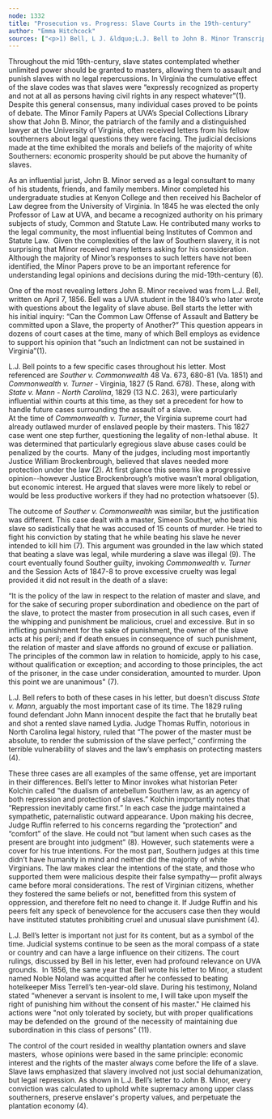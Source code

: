 ```yaml
---
node: 1332
title: "Prosecution vs. Progress: Slave Courts in the 19th-century"
author: "Emma Hitchcock"
sources: ["<p>1) Bell, L J. &ldquo;L.J. Bell to John B. Minor Transcript.&rdquo; Received by John B. Minor, 7 Apr. 1856.</p>\r\n<p>2) Commonwealth v. Turner - Virginia, 1827 (5 Rand. 678)</p>\r\n<p>3)Fede, Andrew. &ldquo;Legitimized Violent Slave Abuse in the American South, 1619-1865: A Case Study of Law and Social Change in Six Southern States.&rdquo; The American Journal of Legal History, Vol. 29, No. 2 (Apr., 1985), Pp. 93-150, Oxford University Press, www.jstor.org/stable/i235139.</p>\r\n<p>4)Fede, Andrew. People Without Rights (Routledge Revivals): An Interpretation of the Fundamentals of the Law of Slavery in the U.S. South. Routledge, 2012.</p>\r\n<p>5) &ldquo;3.2.3 Old South (1787-1831): Slave Law in the Old South.&rdquo; State Legal History, www.statelegalhistory.com/home/3-the-coastal-upper-south/3-2-coastal-upper-south-the-early-republican-era-1787-1831/3-2-1-coastal-upper-south-1787-1831-revolutionary-backwash/3-2-2-coastal-upper-south-1787-1831-beginnings-of-the-revolt-against-federal-power/3-2-3-coastal-upper-south-1787-1831-slavery-in-the-coastal-upper-south.</p>\r\n<p>6) The Papers of John B. Minor, 1845-1893, MSS 79-8, Special Collections, University of Virginia Law Library.</p>\r\n<p>7) Souther v. Commonwealth, 48 Va. 673 (Va. 1851)</p>\r\n<p>8) State v. Mann - North Carolina, 1829 (13 N.C. 263)</p>\r\n<p>9) Supreme Court of Appeals, Virginia. Reports of Cases in the Supreme Court of Appeals of Virginia. D. Bottom, Superintendent of Public Print, 1889.</p>\r\n<p>10) Waldrep, Christopher, and Donald G. Nieman. Local Matters: Race, Crime, and Justice in the Nineteenth-Century South. Univ Of Georgia Press, 2011.</p>\r\n<p>11) Wolfe, Brendan. &quot;Slavery at the University of Virginia.&quot; Encyclopedia Virginia. Virginia Foundation for the Humanities, 2 Feb. 2016. Web. 22 Jul. 2019.</p>\r\n"]
---
```

<p>Throughout the mid 19th-century, slave states contemplated whether unlimited power should be granted to masters, allowing them to assault and punish slaves with no legal repercussions. In Virginia the cumulative effect of the slave codes was that slaves were &ldquo;expressly recognized as property and not at all as persons having civil rights in any respect whatever&rdquo;(1). Despite this general consensus, many individual cases proved to be points of debate. The Minor Family Papers at UVA&rsquo;s Special Collections Library show that John B. Minor, the patriarch of the family and a distinguished lawyer at the University of Virginia, often received letters from his fellow southerners about legal questions they were facing. The judicial decisions made at the time exhibited the morals and beliefs of the majority of white Southerners: economic prosperity should be put above the humanity of slaves.</p>
<p>As an influential jurist, John B. Minor served as a legal consultant to many of his students, friends, and family members. Minor completed his undergraduate studies at Kenyon College and then received his Bachelor of Law degree from the University of Virginia. In 1845 he was elected the only Professor of Law at UVA, and became a recognized authority on his primary subjects of study, Common and Statute Law. He contributed many works to the legal community, the most influential being Institutes of Common and Statute Law.&nbsp; Given the complexities of the law of Southern slavery, it is not surprising that Minor received many letters asking for his consideration. Although the majority of Minor&rsquo;s responses to such letters have not been identified, the Minor Papers prove to be an important reference for understanding legal opinions and decisions during the mid-19th-century (6).</p>
<p>One of the most revealing letters John B. Minor received was from L.J. Bell, written on April 7, 1856. Bell was a UVA student in the 1840&rsquo;s who later wrote with questions about the legality of slave abuse. Bell starts the letter with his initial inquiry: &ldquo;Can the Common Law Offense of Assault and Battery be committed upon a Slave, the property of Another?&rdquo; This question appears in dozens of court cases at the time, many of which Bell employs as evidence to support his opinion that &ldquo;such an Indictment can not be sustained in Virginia&rdquo;(1).</p>
<p>L.J. Bell points to a few specific cases throughout his letter. Most referenced are <em>Souther v. Commonwealth</em> 48 Va. 673, 680-81 (Va. 1851) and <em>Commonwealth v. Turner</em> - Virginia, 1827 (5 Rand. 678). These, along with <em>State v. Mann - North Carolina</em>, 1829 (13 N.C. 263), were particularly influential within courts at this time, as they set a precedent for how to handle future cases surrounding the assault of a slave.<br />
	At the time of <em>Commonwealth v. Turner</em>, the Virginia supreme court had already outlawed murder of enslaved people by their masters. This 1827 case went one step further, questioning the legality of non-lethal abuse.&nbsp; It was determined that particularly egregious slave abuse cases could be penalized by the courts.&nbsp; Many of the judges, including most importantly Justice William Brockenbrough, believed that slaves needed more protection under the law (2). At first glance this seems like a progressive opinion--however Justice Brockenbrough&rsquo;s motive wasn&rsquo;t moral obligation, but economic interest. He argued that slaves were more likely to rebel or would be less productive workers if they had no protection whatsoever (5).</p>
<p>The outcome of <em>Souther v. Commonwealth</em> was similar, but the justification was different. This case dealt with a master, Simeon Souther, who beat his slave so sadistically that he was accused of 15 counts of murder. He tried to fight his conviction by stating that he while beating his slave he never intended to kill him (7). This argument was grounded in the law which stated that beating a slave was legal, while murdering a slave was illegal (9). The court eventually found Souther guilty, invoking<em> Commonwealth v. Turner</em> and the Session Acts of 1847-8 to prove excessive cruelty was legal provided it did not result in the death of a slave:</p>
<p>&ldquo;It is the policy of the law in respect to the relation of master and slave, and for the sake of securing proper subordination and obedience on the part of the slave, to protect the master from prosecution in all such cases, even if the whipping and punishment be malicious, cruel and excessive. But in so inflicting punishment for the sake of punishment, the owner of the slave acts at his peril; and if death ensues in consequence of&nbsp; such punishment, the relation of master and slave affords no ground of excuse or palliation. The principles of the common law in relation to homicide, apply to his case, without qualification or exception; and according to those principles, the act of the prisoner, in the case under consideration, amounted to murder. Upon this point we are unanimous&quot; (7).</p>
<p>L.J. Bell refers to both of these cases in his letter, but doesn&rsquo;t discuss <em>State v. Mann</em>, arguably the most important case of its time. The 1829 ruling found defendant John Mann innocent despite the fact that he brutally beat and shot a rented slave named Lydia. Judge Thomas Ruffin, notorious in North Carolina legal history, ruled that &ldquo;The power of the master must be absolute, to render the submission of the slave perfect,&rdquo; confirming the terrible vulnerability of slaves and the law&rsquo;s emphasis on protecting masters (4).</p>
<p>These three cases are all examples of the same offense, yet are important in their differences. Bell&rsquo;s letter to Minor invokes what historian Peter Kolchin called &ldquo;the dualism of antebellum Southern law, as an agency of both repression and protection of slaves.&rdquo; Kolchin importantly notes that &ldquo;Repression inevitably came first.&rdquo; In each case the judge maintained a sympathetic, paternalistic outward appearance. Upon making his decree, Judge Ruffin referred to his concerns regarding the &ldquo;protection&rdquo; and &ldquo;comfort&rdquo; of the slave. He could not &ldquo;but lament when such cases as the present are brought into judgment&rdquo; (8). However, such statements were a cover for his true intentions. For the most part, Southern judges at this time didn&rsquo;t have humanity in mind and neither did the majority of white Virginians. The law makes clear the intentions of the state, and those who supported them were malicious despite their false sympathy&mdash; profit always came before moral considerations. The rest of Virginian citizens, whether they fostered the same beliefs or not, benefitted from this system of oppression, and therefore felt no need to change it. If Judge Ruffin and his peers felt any speck of benevolence for the accusers case then they would have instituted statutes prohibiting cruel and unusual slave punishment (4).</p>
<p>L.J. Bell&rsquo;s letter is important not just for its content, but as a symbol of the time. Judicial systems continue to be seen as the moral compass of a state or country and can have a large influence on their citizens. The court rulings, discussed by Bell in his letter, even had profound relevance on UVA grounds.&nbsp; In 1856, the same year that Bell wrote his letter to Minor, a student named Noble Noland was acquitted after he confessed to beating hotelkeeper Miss Terrell&rsquo;s ten-year-old slave. During his testimony, Noland stated &ldquo;whenever a servant is insolent to me, I will take upon myself the right of punishing him without the consent of his master.&quot; He claimed his actions were &quot;not only tolerated by society, but with proper qualifications may be defended on the&nbsp; ground of the necessity of maintaining due subordination in this class of persons&rdquo; (11).</p>
<p>The control of the court resided in wealthy plantation owners and slave masters,&nbsp; whose opinions were based in the same principle: economic interest and the rights of the master always come before the life of a slave. Slave laws emphasized that slavery involved not just social dehumanization, but legal repression. As shown in L.J. Bell&rsquo;s letter to John B. Minor, every conviction was calculated to uphold white supremacy among upper class southerners, preserve enslaver&#39;s property values, and perpetuate the plantation economy (4).</p>
